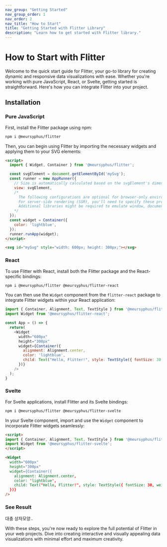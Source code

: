 ```yaml
---
nav_group: "Getting Started"
nav_group_order: 1
nav_order: 2
nav_title: "How to Start"
title: "Getting Started with Flitter Library"
description: "Learn how to get started with Flitter library."
---
```

# How to Start with Flitter

Welcome to the quick start guide for Flitter, your go-to library for creating dynamic and responsive data visualizations with ease. Whether you're working with pure JavaScript, React, or Svelte, getting started is straightforward. Here's how you can integrate Flitter into your project.

## Installation

### Pure JavaScript

First, install the Flitter package using npm:

```bash
npm i @meursyphus/flitter
```

Then, you can begin using Flitter by importing the necessary widgets and applying them to your SVG elements:

```html
<script>
  import { Widget, Container } from '@meursyphus/flitter';

  const svgElement = document.getElementById('mySvg');
  const runner = new AppRunner({
    // Size is automatically calculated based on the svgElement's dimensions.
    view: svgElement,
    /*
      The following configurations are optional for browser-only environments.
      For server-side rendering (SSR), you'll need to specify these properties.
      Additional libraries might be required to emulate window, document, and svgElement on the server.
    */
  });
  const widget = Container({
    color: 'lightblue',
  });
  runner.runApp(widget);
</script>

<svg id="mySvg" style="width: 600px; height: 300px;"></svg>
```

### React

To use Flitter with React, install both the Flitter package and the React-specific bindings:

```bash
npm i @meursyphus/flitter @meursyphus/flitter-react
```

You can then use the `Widget` component from the `flitter-react` package to integrate Flitter widgets within your React application:

```javascript
import { Container, Alignment, Text, TextStyle } from '@meursyphus/flitter';
import Widget from '@meursyphus/flitter-react';

const App = () => {
  return(
    <Widget
      width="600px"
      height="300px"
      widget={Container({
        alignment: Alignment.center,
        color: 'lightblue',
        child: Text("Hello, Flitter!", style: TextStyle({ fontSize: 30, weight: 'bold' }))
      })}
    />
  );
}
```

### Svelte

For Svelte applications, install Flitter and its Svelte bindings:

```bash
npm i @meursyphus/flitter @meursyphus/flitter-svelte
```

In your Svelte component, import and use the `Widget` component to incorporate Flitter widgets seamlessly:

```html
<script>
import { Container, Alignment, Text, TextStyle } from '@meursyphus/flitter';
import Widget from '@meursyphus/flitter-svelte';
</script>

<Widget
  width="600px"
  height="300px"
  widget={Container({
    alignment: Alignment.center,
    color: 'lightblue',
    child: Text("Hello, Flitter!", style: TextStyle({ fontSize: 30, weight: 'bold' }))
  })}
/>
```

### See Result
대충 상자모양..

With these steps, you're now ready to explore the full potential of Flitter in your web projects. Dive into creating interactive and visually appealing data visualizations with minimal effort and maximum creativity.
